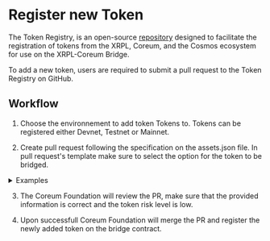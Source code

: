 # Register new Token

The Token Registry, is an open-source <a href="https://github.com/CoreumFoundation/token-registry" target="_blank" rel="noopener noreferrer" className="text-[#25D695] hover:opacity-80 text-base font-bold">repository</a> designed to facilitate the registration of tokens from the XRPL, Coreum, and the Cosmos ecosystem for use on the XRPL-Coreum Bridge.

To add a new token, users are required to submit a pull request to the Token Registry on GitHub.

## Workflow

1. Choose the environnement to add token Tokens to. Tokens can be registered either Devnet, Testnet
   or Mainnet.

2. Create pull request following the specification on the assets.json file. In pull request's template make sure to select the option
for the token to be bridged.

<details>

<summary>Examples</summary>

### XRPL originated asset

```json
{
    "denom": "xrpl272320ca43-testcore1672us3f65wz6rlxse58ea4u3092gh7y34e0a9cwl4g6uvuerzvjsvarmea",
    "description": "SOLO from XRPL",
    "ibc_info": {},
    "logo_URIs": {
        "png": "https://raw.githubusercontent.com/CoreumFoundation/token-registry/master/files/solo/images/solo.png",
        "svg": "https://raw.githubusercontent.com/CoreumFoundation/token-registry/master/files/solo/images/solo.svg"
    },
    "urls": {
        "website": "",
        "github": "",
        "whitepaper": ""
    },
    "social_media": {
        "linkedin": "",
        "twitter": "",
        "instagram": "",
        "facebook": "",
        "discord": "",
        "youtube": "",
        "telegram": "",
        "tiktok": ""
    },
    "extra": {
        "xrpl_info": {
            "precision": 15,
            "source_chain": "XRPL",
            "issuer": "rHZwvHEs56GCmHupwjA4RY7oPA3EoAJWuN",
            "currency": "534F4C4F00000000000000000000000000000000"
        }
    }
}
```

### Coreum / Cosmos originated asset

```json
{
    "denom": "ibc/404D5E758F6BF8FAA23395A66D357176696560A78BF057EFCE133D1B8C4FB1A3",
    "description": "OSMO from Osmosis",
    "ibc_info": {
        "display_name": "OSMO",
        "precision": 6,
        "source_chain": "Osmosis"
    },
    "logo_URIs": {
        "png": "https://raw.githubusercontent.com/CoreumFoundation/token-registry/master/files/osmosis/images/osmo.png",
        "svg": "https://raw.githubusercontent.com/CoreumFoundation/token-registry/master/files/osmosis/images/osmo.svg"
    },
    "urls": {
        "website": "https://osmosis.zone",
        "github": "https://github.com/osmosis-labs/osmosis",
        "whitepaper": "https://medium.com/osmosis/vision-for-osmosis-e68e796ff1c2"
    },
    "social_media": {
        "linkedin": "",
        "twitter": "https://twitter.com/osmosiszone",
        "instagram": "",
        "facebook": "",
        "discord": "https://discord.com/invite/osmosis",
        "youtube": "",
        "telegram": "https://t.me/osmosis_chat",
        "tiktok": ""
    },
    "extra": {
        "ibc_info": {
            "display_name": "OSMO",
            "precision": 6,
            "source_chain": "Osmosis",
            "denom": "uosmo"
        }
    }
}
```

</details>

3. The Coreum Foundation will review the PR, make sure that the provided information is correct
and the token risk level is low.

4. Upon successfull Coreum Foundation will merge the PR and register the newly added token on the bridge contract.


